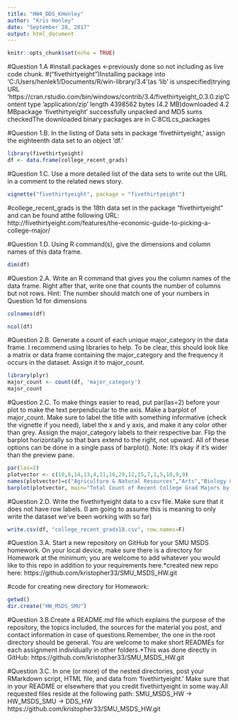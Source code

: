 ---
title: "HW4_DDS_KHenley"
author: "Kris Henley"
date: "September 28, 2017"
output: html_document
---

```{r, echo=TRUE}
knitr::opts_chunk$set(echo = TRUE)
```
#Question 1.A
#install.packages <-previously done so not including as live code chunk.
#("fivethirtyeight")Installing package into ‘C:/Users/henlek1/Documents/R/win-library/3.4’(as ‘lib’ is unspecified)trying URL 'https://cran.rstudio.com/bin/windows/contrib/3.4/fivethirtyeight_0.3.0.zip'Content type 'application/zip' length 4398562 bytes (4.2 MB)downloaded 4.2 MBpackage ‘fivethirtyeight’ successfully unpacked and MD5 sums checkedThe downloaded binary packages are in C:\Users\henlek1\AppData\Local\Temp\Rtmp8CtLcs\downloaded_packages

#Question 1.B. In the listing of Data sets in package ‘fivethirtyeight,’ assign the eighteenth data set to an object ‘df.'
```{r}
library(fivethirtyeight)
df <- data.frame(college_recent_grads)
```

#Question 1.C. Use a more detailed list of the data sets to write out the URL in a comment to the related news story.
```{r}
vignette("fivethirtyeight", package = "fivethirtyeight")
```
#college_recent_grads is the 18th data set in the package "fivethirtyeight" and can be found atthe following URL:
http://fivethirtyeight.com/features/the-economic-guide-to-picking-a-college-major/

#Question 1.D. Using R command(s), give the dimensions and column names of this data frame.
```{r}
dim(df)
```

#Question 2.A.  Write an R command that gives you the column names of the data frame. Right after that, write one that counts the number of columns but not rows. Hint: The number should match one of your numbers in Question 1d for dimensions
```{r}
colnames(df)
```
```{r}
ncol(df) 
```

#Question 2.B. Generate a count of each unique major_category in the data frame. I recommend using libraries to help. To be clear, this should look like a matrix or data frame containing the major_category and the frequency it occurs in the dataset. Assign it to major_count.
```{r}
library(plyr)
major_count <- count(df, 'major_category')
major_count
```

#Question 2.C. To make things easier to read, put par(las=2) before your plot to make the text perpendicular to the axis. Make a barplot of major_count. Make sure to label the title with something informative (check the vignette if you need), label the x and y axis, and make it any color other than grey. Assign the major_category labels to their respective bar. Flip the barplot horizontally so that bars extend to the right, not upward. All of these options can be done in a single pass of barplot(). Note: It’s okay if it’s wider than the preview pane.
```{r}
par(las=2)
plotvector <- c(10,8,14,13,4,11,16,29,12,15,7,1,5,10,9,9)
names(plotvector)=c("Agriculture & Natural Resources","Arts","Biology & Life Science","Business","Communications & Journalism","Computers & Mathematics","Education","Engineering","Health","Humanities & Liberal Arts","Industrial Arts & Consumer Services","Interdisciplinary","Law & Public Policy","Physical Sciences","Psychology & Social Work","Social Science")
barplot(plotvector, main="Total Count of Recent College Grad Majors by Category", horiz=TRUE, col=3, xlab="Count of Different Major Categories", ylab="Categories", xlim= c(0,30))
```

#Question 2.D.  Write the fivethirtyeight data to a csv file. Make sure that it does not have row labels. (I am going to assume this is meaning to only write the dataset we've been working with so far)
```{r}
write.csv(df, "college_recent_grads18.csv", row.names=F)
```

#Question 3.A.  Start a new repository on GitHub for your SMU MSDS homework. On your local device, make sure there is a directory for Homework at the minimum; you are welcome to add whatever you would like to this repo in addition to your requirements here.*created new repo here:  https://github.com/kristopher33/SMU_MSDS_HW.git

#code for creating new directory for Homework:
```{r}
getwd()
dir.create("HW_MSDS_SMU")
```

#Question 3.B.Create a README.md file which explains the purpose of the repository, the topics included, the sources for the material you post, and contact information in case of questions.Remember, the one in the root directory should be general. You are welcome to make short READMEs for each assignment individually in other folders.*This was done directly in GitHub:  https://github.com/kristopher33/SMU_MSDS_HW.git

#Question 3.C. In one (or more) of the nested directories, post your RMarkdown script, HTML file, and data from ‘fivethirtyeight.’ Make sure that in your README or elsewhere that you credit fivethirtyeight in some way.All requested files reside at the following path:  SMU_MSDS_HW -> HW_MSDS_SMU -> DDS_HW
https://github.com/kristopher33/SMU_MSDS_HW.git